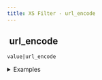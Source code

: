 ```yaml
---
title: XS Filter - url_encode
---
```


## <img src="../assets/docuBadge (11).png" alt="" data-size="line"> url\_encode <a href="#xs-url_encode" id="xs-url_encode"></a>

`value|url_encode`

<details>

<summary>Examples</summary>

```javascript
"Hello World"|url_encode    // Returns "Hello%20World"
"test+file"|url_encode     // Returns "test%2Bfile"
```

</details>
